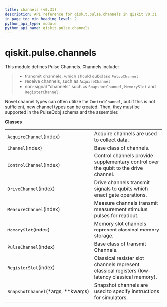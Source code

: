 ```yaml
---
title: channels (v0.31)
description: API reference for qiskit.pulse.channels in qiskit v0.31
in_page_toc_min_heading_level: 2
python_api_type: module
python_api_name: qiskit.pulse.channels
---
```


<span id="module-qiskit.pulse.channels" />

<span id="qiskit-pulse-channels" />

# qiskit.pulse.channels

This module defines Pulse Channels. Channels include:

> *   transmit channels, which should subclass `PulseChannel`
> *   receive channels, such as `AcquireChannel`
> *   non-signal “channels” such as `SnapshotChannel`, `MemorySlot` and `RegisterChannel`.

Novel channel types can often utilize the `ControlChannel`, but if this is not sufficient, new channel types can be created. Then, they must be supported in the PulseQobj schema and the assembler.

**Classes**

|                                       |                                                                                                |
| ------------------------------------- | ---------------------------------------------------------------------------------------------- |
| `AcquireChannel`(index)               | Acquire channels are used to collect data.                                                     |
| `Channel`(index)                      | Base class of channels.                                                                        |
| `ControlChannel`(index)               | Control channels provide supplementary control over the qubit to the drive channel.            |
| `DriveChannel`(index)                 | Drive channels transmit signals to qubits which enact gate operations.                         |
| `MeasureChannel`(index)               | Measure channels transmit measurement stimulus pulses for readout.                             |
| `MemorySlot`(index)                   | Memory slot channels represent classical memory storage.                                       |
| `PulseChannel`(index)                 | Base class of transmit Channels.                                                               |
| `RegisterSlot`(index)                 | Classical resister slot channels represent classical registers (low-latency classical memory). |
| `SnapshotChannel`(\*args, \*\*kwargs) | Snapshot channels are used to specify instructions for simulators.                             |

